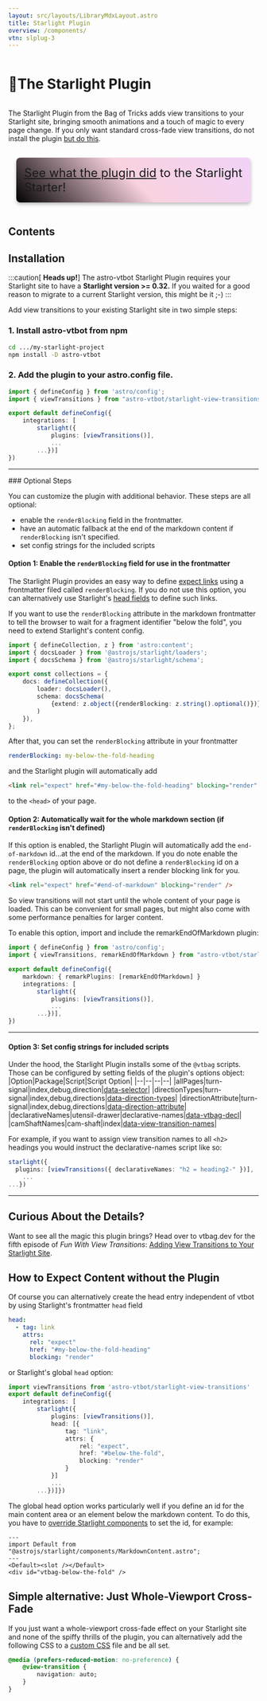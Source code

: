 ```yaml
---
layout: src/layouts/LibraryMdxLayout.astro
title: Starlight Plugin
overview: /components/
vtn: slplug-3
---
```





<h1 style="display: inline-block; view-transition-name: slplug-1"><span style="display:inline-block; view-transition-name:slplug-2;">🌟 </span>The Starlight Plugin</h1>

The Starlight Plugin from the Bag of Tricks adds view transitions to your Starlight site, bringing smooth animations and a touch of magic to every page change. If you only want standard cross-fade view transitions, do not install the plugin [but do this](#simple-alternative-just-whole-viewport-cross-fade).

<span style="display: inline-block; font-size: 1.5rem; border-radius: 8px; padding: 1rem; margin: 1rem; background: linear-gradient(45deg, #000, #f0659548, #cc5de844); box-shadow: 0 4px 6px #8888;">[See what the plugin did](https://vtbot-starlight-demo.pages.dev) to the Starlight Starter!</span>

## Contents

## Installation

:::caution[ **Heads up!**]
The astro-vtbot Starlight Plugin requires your Starlight site to have a **Starlight version >= 0.32.**
If you waited for a good reason to migrate to a current Starlight version, this might be it ;-)
:::

<style>{`aside{
	border: 1px dashed grey;
	border-radius: 1ex;
	padding: 2ex;
	background-color: #c844;
}`}</style>

Add view transitions to your existing Starlight site in two simple steps:

### 1. Install astro-vtbot from npm
```sh
cd .../my-starlight-project
npm install -D astro-vtbot
```

### 2. Add the plugin to your astro.config file.
```ts title="astro.config.mjs" {2,7}
import { defineConfig } from 'astro/config';
import { viewTransitions } from "astro-vtbot/starlight-view-transitions";

export default defineConfig({
	integrations: [
		starlight({
			plugins: [viewTransitions()],
			...
		...})]
})
```
<hr/>
### Optional Steps

You can customize the plugin with additional behavior. These steps are all optional:
* enable the `renderBlocking` field in the frontmatter.
* have an automatic fallback at the end of the markdown content if `renderBlocking` isn't specified.
* set config strings for the included scripts

#### Option 1: Enable the `renderBlocking` field for use in the frontmatter
The Starlight Plugin provides an easy way to define [expect links]() using a frontmatter filed called `renderBlocking`. If you do not use this option, you can alternatively use Starlight's [head fields](#how-to-expect-content-without-the-plugin) to define such links.

If you want to use the `renderBlocking` attribute in the markdown frontmatter to tell the browser to wait for a fragment identifier "below the fold", you need to extend Starlight's content config.

```ts title="src/content.config.ts" add={1,9}
import { defineCollection, z } from 'astro:content';
import { docsLoader } from '@astrojs/starlight/loaders';
import { docsSchema } from '@astrojs/starlight/schema';

export const collections = {
	docs: defineCollection({
		loader: docsLoader(),
		schema: docsSchema(
			{extend: z.object({renderBlocking: z.string().optional()})}
		)
	}),
};
```
After that, you can set the `renderBlocking` attribute in your frontmatter
```yaml title="my-page.mdx"
renderBlocking: my-below-the-fold-heading
```
and the Starlight plugin will automatically add
```html
<link rel="expect" href="#my-below-the-fold-heading" blocking="render" />
```
to the `<head>` of your page.




#### Option 2: Automatically wait for the whole markdown section (if `renderBlocking` isn't defined)

If this option is enabled, the Starlight Plugin will automatically add the `end-of-markdown` id&hellip;at the end of the markdown. If you do note enable the `renderBlocking` option above or do not define a `renderBlocking` id on a page, the plugin will automatically insert a render blocking link for you.

```html
<link rel="expect" href="#end-of-markdown" blocking="render" />
```

So view transitions will not start until the whole content of your page is loaded. This can be convenient for small pages, but might also come with some performance penalties for larger content.

To enable this option, import and include the remarkEndOfMarkdown plugin:

```ts title="astro.config.mjs" {2,5}
import { defineConfig } from 'astro/config';
import { viewTransitions, remarkEndOfMarkdown } from "astro-vtbot/starlight-view-transitions";

export default defineConfig({
	markdown: { remarkPlugins: [remarkEndOfMarkdown] }
	integrations: [
		starlight({
			plugins: [viewTransitions()],
			...
		...})],
})
```
<hr/>

#### Option 3: Set config strings for included scripts

Under the hood, the Starlight Plugin installs some of the `@vtbag` scripts. Those can be configured by setting fields of the  plugin's options object:
|Option|Package|Script|Script Option|
|--|--|--|--|
|allPages|turn-signal|index,debug,direction|[data-selector](https://vtbag.dev/tools/turn-signal/#data-selector)|
|directionTypes|turn-signal|index,debug,directions|[data-direction-types](https://vtbag.dev/tools/turn-signal/#data-direction-ypes)|
|directionAttribute|turn-signal|index,debug,directions|[data-direction-attribute](https://vtbag.dev/tools/turn-signal/#data-direction-attribute)|
|declarativeNames|utensil-drawer|declarative-names|[data-vtbag-decl](https://vtbag.dev/tools/utensil-drawer/#configuration)|
|camShaftNames|cam-shaft|index|[data-view-transition-names](http://localhost:4322/tools/cam-shaft/#configuration-and-usage)|

For example, if you want to assign view transition names to all `<h2>` headings you would instruct the declarative-names script like so:
```ts title="astro.config.mjs"
starlight({
  plugins: [viewTransitions({ declarativeNames: "h2 = heading2-" })],
	...
...})
```
<hr/>


## Curious About the Details?
Want to see all the magic this plugin brings? Head over to vtbag.dev for the fifth episode of _Fun With View Transitions_: [Adding View Transitions to Your Starlight Site](https://vtbag.dev/vwvt/twinkling/).


## How to Expect Content without the Plugin
Of course you can alternatively create the head entry independent of vtbot by using Starlight's frontmatter `head` field

```yaml title="my-page.mdx"
head:
  - tag: link
    attrs:
      rel: "expect"
      href: "#my-below-the-fold-heading"
      blocking: "render"
```
or Starlight's global `head` option:
```ts title="astro.config.mjs"
import viewTransitions from 'astro-vtbot/starlight-view-transitions'
export default defineConfig({
	integrations: [
		starlight({
			plugins: [viewTransitions()],
			head: [{
				tag: "link",
				attrs: {
					rel: "expect",
					href: "#below-the-fold",
					blocking: "render"
				}
			}]
			...
		...})]})
```
The global head option works particularly well if you define an id for the main content area or an element below the markdown content. To do this, you have to [override Starlight components](https://starlight.astro.build/guides/overriding-components/) to set the id, for example:
```astro title="./src/components/MarkdownContent.astro"
---
import Default from "@astrojs/starlight/components/MarkdownContent.astro";
---
<Default><slot /></Default>
<div id="vtbag-below-the-fold" />
```



## Simple alternative: Just Whole-Viewport Cross-Fade

If you just want a whole-viewport cross-fade effect on your Starlight site and none of the spiffy thrills of the plugin, you can alternatively add the following CSS to a [custom CSS](https://starlight.astro.build/guides/css-and-tailwind/#custom-css-styles) file and be all set.
```css title="custom.css"
@media (prefers-reduced-motion: no-preference) {
	@view-transition {
		navigation: auto;
	}
}
```
